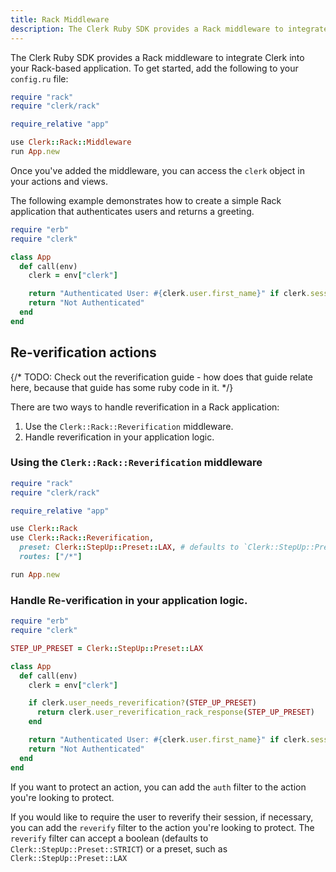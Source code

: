 ```yaml
---
title: Rack Middleware
description: The Clerk Ruby SDK provides a Rack middleware to integrate Clerk into your Rack-based application.
---
```


The Clerk Ruby SDK provides a Rack middleware to integrate Clerk into your Rack-based application. To get started, add the following to your `config.ru` file:

```ruby {{ filename: 'config.ru' }}
require "rack"
require "clerk/rack"

require_relative "app"

use Clerk::Rack::Middleware
run App.new
```

Once you've added the middleware, you can access the `clerk` object in your actions and views.

The following example demonstrates how to create a simple Rack application that authenticates users and returns a greeting.

```ruby {{ filename: 'app.rb' }}
require "erb"
require "clerk"

class App
  def call(env)
    clerk = env["clerk"]

    return "Authenticated User: #{clerk.user.first_name}" if clerk.session
    return "Not Authenticated"
  end
end
```

## Re-verification actions

{/* TODO: Check out the reverification guide - how does that guide relate here, because that guide has some ruby code in it. */}

There are two ways to handle reverification in a Rack application:

1. Use the `Clerk::Rack::Reverification` middleware.
1. Handle reverification in your application logic.

### Using the `Clerk::Rack::Reverification` middleware

```ruby {{ filename: 'config.ru' }}
require "rack"
require "clerk/rack"

require_relative "app"

use Clerk::Rack
use Clerk::Rack::Reverification,
  preset: Clerk::StepUp::Preset::LAX, # defaults to `Clerk::StepUp::Preset::STRICT
  routes: ["/*"]

run App.new
```

### Handle Re-verification in your application logic.

```ruby {{ filename: 'app.rb' }}
require "erb"
require "clerk"

STEP_UP_PRESET = Clerk::StepUp::Preset::LAX

class App
  def call(env)
    clerk = env["clerk"]

    if clerk.user_needs_reverification?(STEP_UP_PRESET)
      return clerk.user_reverification_rack_response(STEP_UP_PRESET)
    end

    return "Authenticated User: #{clerk.user.first_name}" if clerk.session
    return "Not Authenticated"
  end
end
```

If you want to protect an action, you can add the `auth` filter to the action you're looking to protect.

If you would like to require the user to reverify their session, if necessary, you can add the `reverify` filter to the action you're looking to protect. The `reverify` filter can accept a boolean (defaults to `Clerk::StepUp::Preset::STRICT`) or a preset, such as `Clerk::StepUp::Preset::LAX`
